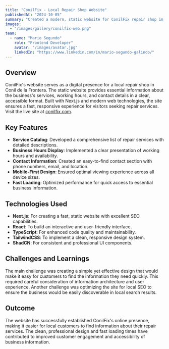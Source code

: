```yaml
---
title: "ConilFix - Local Repair Shop Website"
publishedAt: "2024-10-05"
summary: "Created a modern, static website for ConilFix repair shop in Conil de la Frontera, providing clear information about services and contact details using Next.js and TypeScript."
images:
  - "/images/gallery/conilfix-web.png"
team:
  - name: "Mario Segundo"
    role: "Frontend Developer"
    avatar: "/images/avatar.jpg"
    linkedIn: "https://www.linkedin.com/in/mario-segundo-galindo/"
---
```


## Overview

ConilFix's website serves as a digital presence for a local repair shop in Conil de la Frontera. The static website provides essential information about the business's services, working hours, and contact details in a clear, accessible format. Built with Next.js and modern web technologies, the site ensures a fast, responsive experience for visitors seeking repair services. Visit the live site at [conilfix.com](https://conilfix.com).

## Key Features

- **Service Catalog**: Developed a comprehensive list of repair services with detailed descriptions.
- **Business Hours Display**: Implemented a clear presentation of working hours and availability.
- **Contact Information**: Created an easy-to-find contact section with phone numbers, email, and location.
- **Mobile-First Design**: Ensured optimal viewing experience across all device sizes.
- **Fast Loading**: Optimized performance for quick access to essential business information.

## Technologies Used

- **Next.js**: For creating a fast, static website with excellent SEO capabilities.
- **React**: To build an interactive and user-friendly interface.
- **TypeScript**: For enhanced code quality and maintainability.
- **TailwindCSS**: To implement a clean, responsive design system.
- **ShadCN**: For consistent and professional UI components.

## Challenges and Learnings

The main challenge was creating a simple yet effective design that would make it easy for customers to find the information they need quickly. This required careful consideration of information architecture and user experience. Another challenge was optimizing the site for local SEO to ensure the business would be easily discoverable in local search results.

## Outcome

The website has successfully established ConilFix's online presence, making it easier for local customers to find information about their repair services. The clean, professional design and fast loading times have contributed to improved customer engagement and accessibility of business information.